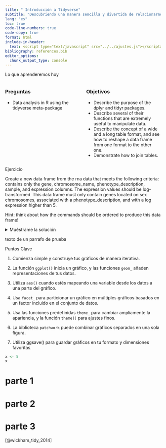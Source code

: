 ```yaml
---
title: " Introducción a Tidyverse"
subtitle: "Descubriendo una manera sencilla y divertida de relacionarnos con la computación y en análisis de los datos"
lang: "es"
toc: true
code-line-numbers: true
code-copy: true
format: html
include-in-header:
  text: <script type="text/javascript" src="../../ajustes.js"></script>
bibliography: references.bib
editor_options: 
  chunk_output_type: console
---
```




::: {.overview}

:::{.overview-title}
Lo que aprenderemos hoy
:::

:::{.overview-content}

:::: {.columns}

::: {.column width="100%"}
### Preguntas
+ Data analysis in R using the tidyverse meta-package
:::

::: {.column width="100%"}
### Objetivos
+ Describe the purpose of the dplyr and tidyr packages.
+ Describe several of their functions that are extremely useful to manipulate data.
+ Describe the concept of a wide and a long table format, and see how to reshape a data frame from one format to the other one.
+ Demonstrate how to join tables.
:::



::::


:::
:::


::: {.discussion}

::: {.callout-title}
Ejercicio
:::

:::{.callout-content}
Create a new data frame from the rna data that meets the following criteria: contains only the gene, chromosome_name, phenotype_description, sample, and expression columns. The expression values should be log-transformed. This data frame must only contain genes located on sex chromosomes, associated with a phenotype_description, and with a log expression higher than 5.

Hint: think about how the commands should be ordered to produce this data frame!
:::

<details>
  <summary>Muéstrame la solución</summary>
  <div class = "details-content">

```r
x <- 1
x
```

  More info about the details.
  
  
  </div>
</details>
:::




texto de un parrafo de prueba 

::: {.keypoints}

::: {.callout-title}
Puntos Clave
:::

:::{.callout-content}
1. Comienza simple y construye tus gráficos de manera iterativa.

2. La función `ggplot()` inicia un gráfico, y las funciones `geom_` añaden representaciones de tus datos.

3. Utiliza `aes()` cuando estés mapeando una variable desde los datos a una parte del gráfico.

4. Usa `facet_` para particionar un gráfico en múltiples gráficos basados en un factor incluido en el conjunto de datos.

5. Usa las funciones predefinidas `theme_` para cambiar ampliamente la apariencia, y la función `theme()` para ajustes finos.

6. La biblioteca `patchwork` puede combinar gráficos separados en una sola figura.
7. Utiliza ggsave() para guardar gráficos en tu formato y dimensiones favoritas.
:::

:::




```r
x <- 5
x
```




# parte 1



# parte 2

# parte 3

[@wickham_tidy_2014]
